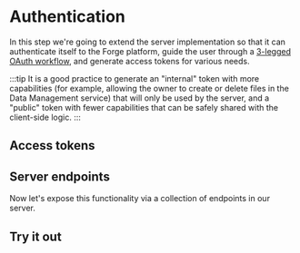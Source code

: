 


# Authentication

In this step we're going to extend the server implementation so that it can authenticate itself
to the Forge platform, guide the user through a [3-legged OAuth workflow](https://forge.autodesk.com/en/docs/oauth/v2/tutorials/get-3-legged-token),
and generate access tokens for various needs.

:::tip
It is a good practice to generate an "internal" token with more capabilities (for example,
allowing the owner to create or delete files in the Data Management service) that will only be used
by the server, and a "public" token with fewer capabilities that can be safely shared with
the client-side logic.
:::

## Access tokens

<Tabs groupId="development-environment">
    <TabItem value="nodejs-vscode" label="Node.js & VSCode" default>
        <NodeJsVsCodeTokens />
    </TabItem>
    <TabItem value="dotnet-vscode" label=".NET 6 & VSCode" default>
        <DotNetTokens />
    </TabItem>
    <TabItem value="dotnet-vs2022" label=".NET 6 & VS2022" default>
        <DotNetTokens />
    </TabItem>
</Tabs>

## Server endpoints

Now let's expose this functionality via a collection of endpoints in our server.

<Tabs groupId="development-environment">
    <TabItem value="nodejs-vscode" label="Node.js & VSCode" default>
        <NodeJsVsCodeEndpoints />
    </TabItem>
    <TabItem value="dotnet-vscode" label=".NET 6 & VSCode" default>
        <DotNetEndpoints />
    </TabItem>
    <TabItem value="dotnet-vs2022" label=".NET 6 & VS2022" default>
        <DotNetEndpoints />
    </TabItem>
</Tabs>

## Try it out

<Tabs groupId="development-environment">
    <TabItem value="nodejs-vscode" label="Node.js & VSCode" default>
        <NodeJsVsCodeTest />
    </TabItem>
    <TabItem value="dotnet-vscode" label=".NET 6 & VSCode" default>
        <DotNetVsCodeTest />
    </TabItem>
    <TabItem value="dotnet-vs2022" label=".NET 6 & VS2022" default>
        <DotNetVs2022Test />
    </TabItem>
</Tabs>
